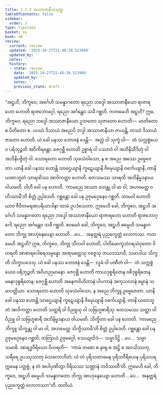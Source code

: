 ```yaml
---
title: 1.2.3 အဿာဇာနီယသုတ္တ
tableOfContents: false
sidebar:
  order: 3
type: tipitaka
basket: su
book: a8
review:
  current: review
  updated: '2025-10-27T21:48:28.523980'
  updated_by: ''
  notes: ''
  history:
  - state: review
    date: '2025-10-27T21:48:28.523980'
    updated_by: ''
    notes: ''
    previous_state: draft
---
```



<ReviewStatus review={frontmatter.review} showDetails={true} />

<HypothesisAnnotation frontmatter={frontmatter} />

<DynamicBreadcrumb />

<Division number="13" book="a8" e="ch" v="17" p="32">

<Paragraph number="147" book="a8">
“အဋ္ဌဟိ, ဘိက္ခဝေ, အင်္ဂေဟိ သမန္နာဂတော ရညော ဘဒ္ဒေါ အဿာဇာနီယော ရာဇာရဟော ဟောတိ ရာဇဘောဂ္ဂေါ, ရညော အင်္ဂန္တေဝ သင်္ခံ ဂစ္ဆတိ. ကတမေဟိ အဋ္ဌဟိ? ဣဓ, ဘိက္ခဝေ, ရညော ဘဒ္ဒေါ အဿာဇာနီယော ဥဘတော သုဇာတော ဟောတိ—  မာတိတော စ ပိတိတော စ. ယဿံ ဒိသာယံ အညေပိ ဘဒ္ဒါ အဿာဇာနီယာ ဇာယန္တိ, တဿံ ဒိသာယံ ဇာတော ဟောတိ. ယံ ခေါ ပနဿ ဘောဇနံ ဒေန္တိ—  အလ္လံ ဝါ သုက္ခံ ဝါ—  တံ သက္ကစ္စံယေဝ ပရိဘုဉ္ဇတိ အဝိကိရန္တော. ဇေဂုစ္ဆီ ဟောတိ ဥစ္စာရံ ဝါ ပဿာဝံ ဝါ အဘိနိသီဒိတုံ ဝါ အဘိနိပဇ္ဇိတုံ ဝါ. သောရတော ဟောတိ သုခသံဝါသော, န စ အညေ အဿေ ဥဗ္ဗေဇေတာ. ယာနိ ခေါ ပနဿ ဟောန္တိ သာဌေယျာနိ ကူဋေယျာနိ ဇိမှေယျာနိ ဝင်္ကေယျာနိ, တာနိ ယထာဘူတံ သာရထိဿ အာဝိကတ္တာ ဟောတိ. တေသမဿ သာရထိ အဘိနိမ္မဒနာယ ဝါယမတိ. ဝါဟီ ခေါ ပန ဟောတိ. ‘ကာမညေ အဿာ ဝဟန္တု ဝါ မာ ဝါ, အဟမေတ္ထ ဝဟိဿာမီ’တိ စိတ္တံ ဥပ္ပါဒေတိ. ဂစ္ဆန္တော ခေါ ပန ဥဇုမဂ္ဂေနေဝ ဂစ္ဆတိ. ထာမဝါ ဟောတိ ယာဝ ဇီဝိတမရဏပရိယာဒါနာ ထာမံ ဥပဒံသေတာ. ဣမေဟိ ခေါ, ဘိက္ခဝေ, အဋ္ဌဟိ အင်္ဂေဟိ သမန္နာဂတော ရညော ဘဒ္ဒေါ အဿာဇာနီယော ရာဇာရဟော ဟောတိ ရာဇဘောဂ္ဂေါ, ရညော အင်္ဂန္တေဝ သင်္ခံ ဂစ္ဆတိ.
</Paragraph>

<Paragraph number="148" book="a8">
ဧဝမေဝံ ခေါ, ဘိက္ခဝေ, အဋ္ဌဟိ ဓမ္မေဟိ သမန္နာဂတော ဘိက္ခု အာဟုနေယျော ဟောတိ …ပေ…  အနုတ္တရံ ပုညက္ခေတ္တံ လောကဿ. ကတမေဟိ အဋ္ဌဟိ? ဣဓ, ဘိက္ခဝေ, ဘိက္ခု သီလဝါ ဟောတိ, ပါတိမောက္ခသံဝရသံဝုတော ဝိဟရတိ အာစာရဂေါစရသမ္ပန္နော အဏုမတ္တေသု ဝဇ္ဇေသု ဘယဒဿာဝီ, သမာဒါယ သိက္ခတိ သိက္ခာပဒေသု. ယံ ခေါ ပနဿ ဘောဇနံ ဒေန္တိ—  လူခံ ဝါ ပဏီတံ ဝါ—  တံ သက္ကစ္စံယေဝ ပရိဘုဉ္ဇတိ အဝိဟညမာနော. ဇေဂုစ္ဆီ ဟောတိ ကာယဒုစ္စရိတေန ဝစီဒုစ္စရိတေန မနောဒုစ္စရိတေန; ဇေဂုစ္ဆီ ဟောတိ အနေကဝိဟိတာနံ ပါပကာနံ အကုသလာနံ ဓမ္မာနံ သမာပတ္တိယာ. သောရတော ဟောတိ သုခသံဝါသော, န အညေ ဘိက္ခူ ဥဗ္ဗေဇေတာ. ယာနိ ခေါ ပနဿ ဟောန္တိ သာဌေယျာနိ ကူဋေယျာနိ ဇိမှေယျာနိ ဝင်္ကေယျာနိ, တာနိ ယထာဘူတံ အာဝိကတ္တာ ဟောတိ သတ္ထရိ ဝါ ဝိညူသု ဝါ သဗြဟ္မစာရီသု. တေသမဿ သတ္ထာ ဝါ ဝိညူ ဝါ သဗြဟ္မစာရီ အဘိနိမ္မဒနာယ ဝါယမတိ. သိက္ခိတာ ခေါ ပန ဟောတိ. ‘ကာမညေ ဘိက္ခူ သိက္ခန္တု ဝါ မာ ဝါ, အဟမေတ္ထ သိက္ခိဿာမီ’တိ စိတ္တံ ဥပ္ပါဒေတိ. ဂစ္ဆန္တော ခေါ ပန ဥဇုမဂ္ဂေနေဝ ဂစ္ဆတိ; တတြာယံ ဥဇုမဂ္ဂေါ, သေယျထိဒံ—  သမ္မာဒိဋ္ဌိ …ပေ…  သမ္မာသမာဓိ. အာရဒ္ဓဝီရိယော ဝိဟရတိ—  ‘ကာမံ တစော စ နှာရု စ အဋ္ဌိ စ အဝသိဿတု, သရီရေ ဥပဿုဿတု မံသလောဟိတံ; ယံ တံ ပုရိသထာမေန ပုရိသဝီရိယေန ပုရိသပရက္ကမေန ပတ္တဗ္ဗံ, န တံ အပါပုဏိတွာ ဝီရိယဿ သဏ္ဌာနံ ဘဝိဿတီ’တိ. ဣမေဟိ ခေါ, ဘိက္ခဝေ, အဋ္ဌဟိ ဓမ္မေဟိ သမန္နာဂတော ဘိက္ခု အာဟုနေယျော ဟောတိ …ပေ…  အနုတ္တရံ ပုညက္ခေတ္တံ လောကဿာ”တိ.

</Paragraph>
</Division>

<Paragraph number="149" type="center" book="a8">
တတိယံ.
</Paragraph>